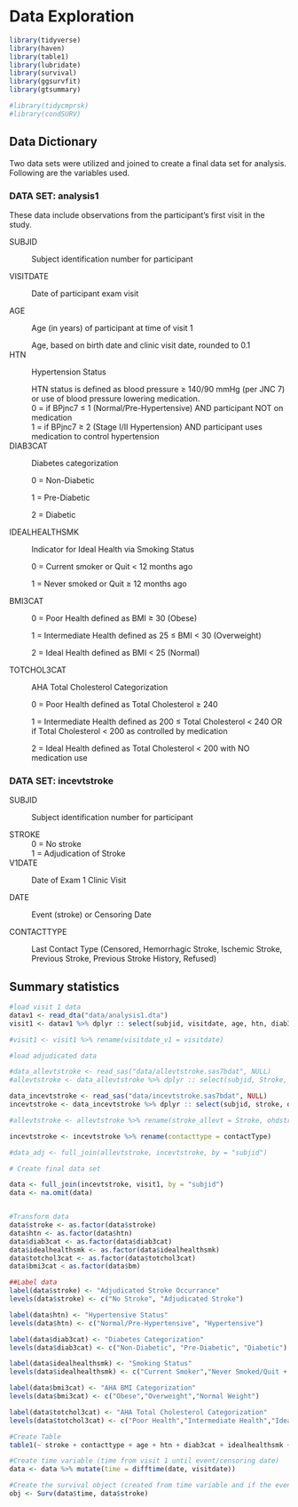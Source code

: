 # Data Exploration 

```r
library(tidyverse)
library(haven)
library(table1)
library(lubridate)
library(survival)
library(ggsurvfit)
library(gtsummary)

#library(tidycmprsk)
#library(condSURV)
```


## Data Dictionary

Two data sets were utilized and joined to create a final data set for analysis. Following are the variables used.

### **DATA SET:** analysis1 {.unnumbered}

These data include observations from the participant's first visit in the study.

SUBJID

:   Subject identification number for participant

VISITDATE

:   Date of participant exam visit

AGE

:   Age (in years) of participant at time of visit 1
:   Age, based on birth date and clinic visit date, rounded to 0.1

HTN

:   Hypertension Status
:   HTN status is defined as blood pressure $\geq$ 140/90 mmHg (per JNC 7) or  use of blood pressure lowering medication.
:   0 = if BPjnc7 $\leq$ 1 (Normal/Pre-Hypertensive) AND participant NOT on medication
:   1 = if BPjnc7 $\geq$ 2 (Stage I/II Hypertension) AND participant uses medication to control hypertension

DIAB3CAT

:   Diabetes categorization

:   0 = Non-Diabetic

:   1 = Pre-Diabetic

:   2 = Diabetic

IDEALHEALTHSMK

:   Indicator for Ideal Health via Smoking Status

:   0 = Current smoker or Quit < 12 months ago

:   1 = Never smoked or Quit $\geq$ 12 months ago

BMI3CAT

:   0 = Poor Health defined as BMI $\geq$ 30 (Obese)

:   1 = Intermediate Health defined as 25 $\leq$ BMI < 30 (Overweight)

:   2 = Ideal Health defined as BMI < 25 (Normal)

TOTCHOL3CAT

:   AHA Total Cholesterol Categorization

:   0 = Poor Health defined as Total Cholesterol $\geq$ 240

:   1 = Intermediate Health defined as 200 $\leq$ Total Cholesterol < 240 OR if Total Cholesterol < 200 as controlled by medication

:   2 = Ideal Health defined as Total Cholesterol < 200 with NO medication use


### **DATA SET:** incevtstroke {.unnumbered}

SUBJID

:   Subject identification number for participant

STROKE
:   0 = No stroke
:   1 = Adjudication of Stroke

V1DATE

:   Date of Exam 1 Clinic Visit

DATE

:   Event (stroke) or Censoring Date

CONTACTTYPE

:   Last Contact Type (Censored, Hemorrhagic Stroke, Ischemic Stroke, Previous Stroke, Previous Stroke History, Refused)

## Summary statistics

```r

#load visit 1 data
datav1 <- read_dta("data/analysis1.dta")
visit1 <- datav1 %>% dplyr :: select(subjid, visitdate, age, htn, diab3cat, idealhealthsmk, bmi3cat, totchol3cat)

#visit1 <- visit1 %>% rename(visitdate_v1 = visitdate)

#load adjudicated data

#data_allevtstroke <- read_sas("data/allevtstroke.sas7bdat", NULL)
#allevtstroke <- data_allevtstroke %>% dplyr :: select(subjid, Stroke, OHDStroke, eventdate)

data_incevtstroke <- read_sas("data/incevtstroke.sas7bdat", NULL)
incevtstroke <- data_incevtstroke %>% dplyr :: select(subjid, stroke, date, contactType)

#allevtstroke <- allevtstroke %>% rename(stroke_allevt = Stroke, ohdstroke = OHDStroke)

incevtstroke <- incevtstroke %>% rename(contacttype = contactType)

#data_adj <- full_join(allevtstroke, incevtstroke, by = "subjid")

# Create final data set

data <- full_join(incevtstroke, visit1, by = "subjid")
data <- na.omit(data)


#Transform data
data$stroke <- as.factor(data$stroke)
data$htn <- as.factor(data$htn)
data$diab3cat <- as.factor(data$diab3cat)
data$idealhealthsmk <- as.factor(data$idealhealthsmk)
data$totchol3cat <- as.factor(data$totchol3cat)
data$bmi3cat < as.factor(data$bm)

##Label data
label(data$stroke) <- "Adjudicated Stroke Occurrance"
levels(data$stroke) <- c("No Stroke", "Adjudicated Stroke")

label(data$htn) <- "Hypertensive Status"
levels(data$htn) <- c("Normal/Pre-Hypertensive", "Hypertensive")

label(data$diab3cat) <- "Diabetes Categorization"
levels(data$diab3cat) <- c("Non-Diabetic", "Pre-Diabetic", "Diabetic")

label(data$idealhealthsmk) <- "Smoking Status"
levels(data$idealhealthsmk) <- c("Current Smoker","Never Smoked/Quit + 12 months")

label(data$bmi3cat) <- "AHA BMI Categorization"
levels(data$bmi3cat) <- c("Obese","Overweight","Normal Weight")

label(data$totchol3cat) <- "AHA Total Cholesterol Categorization"
levels(data$totchol3cat) <- c("Poor Health","Intermediate Health","Ideal Health")

#Create Table
table1(~ stroke + contacttype + age + htn + diab3cat + idealhealthsmk + bmi3cat + totchol3cat, data = data)

```

```r

#Create time variable (time from visit 1 until event/censoring date)
data <- data %>% mutate(time = difftime(date, visitdate))

#Create the survival object (created from time variable and if the event has taken place.)
obj <- Surv(data$time, data$stroke)
```
